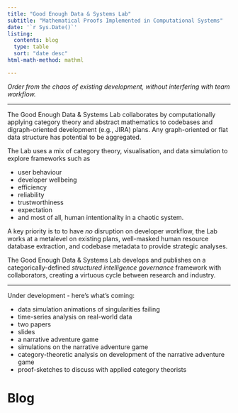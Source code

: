 ```yaml
---
title: "Good Enough Data & Systems Lab"
subtitle: "Mathematical Proofs Implemented in Computational Systems"
date: '`r Sys.Date()`'
listing: 
  contents: blog
  type: table
  sort: "date desc"
html-math-method: mathml

---
```


*Order from the chaos of existing development, without interfering with team workflow.*

---

The Good Enough Data & Systems Lab collaborates by computationally applying category theory and abstract mathematics to codebases and digraph-oriented development (e.g., JIRA) plans. Any graph-oriented or flat data structure has potential to be aggregated.


The Lab uses a mix of category theory, visualisation, and data simulation to explore frameworks such as  

- user behaviour
- developer wellbeing
- efficiency
- reliability
- trustworthiness
- expectation
- and most of all, human intentionality in a chaotic system.

A key priority is to to have *no* disruption on developer workflow, the Lab works at a metalevel on existing plans, well-masked human resource database extraction, and codebase metadata to provide strategic analyses.

The Good Enough Data & Systems Lab develops and publishes on a categorically-defined *structured intelligence governance* framework with collaborators, creating a virtuous cycle between research and industry. 

---

Under development - here's what's coming:

- data simulation animations of singularities failing
- time-series analysis on real-world data
- two papers
- slides
- a narrative adventure game 
- simulations on the narrative adventure game
- category-theoretic analysis on development of the narrative adventure game
- proof-sketches to discuss with applied category theorists

# Blog


